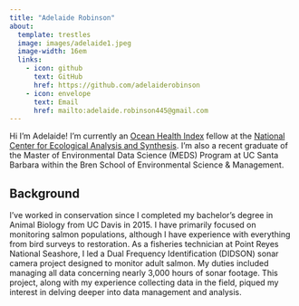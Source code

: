 ```yaml
---
title: "Adelaide Robinson"
about:
  template: trestles
  image: images/adelaide1.jpeg
  image-width: 16em
  links:
    - icon: github
      text: GitHub
      href: https://github.com/adelaiderobinson
    - icon: envelope
      text: Email
      href: mailto:adelaide.robinson445@gmail.com
---
```


Hi I'm Adelaide! I'm currently an [Ocean Health Index](https://www.oceanhealthindex.org/) fellow at the [National Center for Ecological Analysis and Synthesis](https://www.nceas.ucsb.edu/). I'm also a recent graduate of the Master of Environmental Data Science (MEDS) Program at UC Santa Barbara within the Bren School of Environmental Science & Management.

## Background

I've worked in conservation since I completed my bachelor's degree in Animal Biology from UC Davis in 2015. I have primarily focused on monitoring salmon populations, although I have experience with everything from bird surveys to restoration. As a fisheries technician at Point Reyes National Seashore, I led a Dual Frequency Identification (DIDSON) sonar camera project designed to monitor adult salmon. My duties included managing all data concerning nearly 3,000 hours of sonar footage. This project, along with my experience collecting data in the field, piqued my interest in delving deeper into data management and analysis.
